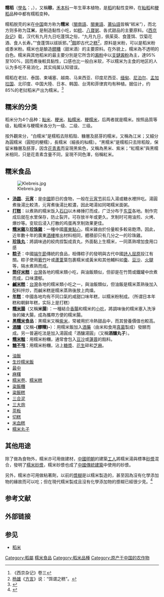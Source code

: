 {{Infraspeciesbox
| name = 糯稻
| image = Oryza glutinosa beras ketan.jpg
| image_width = 250px
| image_caption = 
| genus = Oryza
| species link = 稻
| species = sativ
| varietas = glutinosa
| authority =  Matsum.
| synonyms = ''Oryza glutinosa'' Matsum.
}}
'''糯稻'''（[[學名|學名]]：{{lang|la|''Oryza sativa'' var. ''glutinosa''}}，{{lang-en|Glutinous rice}}），又稱'''稌'''，[[禾本科|禾本科]]一年生草本植物，是[[稻|稻]]的黏性变种，在[[籼稻|籼稻]]和[[粳稻|粳稻]]品种中都有糯稻变种。

糯稻脱壳的米在[[中国|中国]]南方称为'''糯米'''（[[閩南語|閩南語]]、[[閩東語|閩東語]]、[[莆仙語|莆仙語]]皆稱“秫米”），而北方则多称为'''江米'''，是制造黏性小吃，如[[粽|粽]]、[[八寶粥|八寶粥]]、各式甜品的主要原料。《[[西京杂记|西京杂记]]》载，汉代有九月九日吃蓬饵之俗，“九月九日，佩茱萸、食蓬饵、饮菊花酒、食人长寿。”“食蓬饵以祓妖邪。”<ref>《西京杂记》卷三</ref>[[餌|餌]]即古代之[[糕|糕]]<ref>[[杨雄|杨雄]]《[[輶軒使者絕代語釋別國方言|方言]]》说：“饵谓之糕”。</ref>，原料是米粉，可以是稻米粉或黍米粉。糯米也是酿造[[醪糟|醪糟]]（甜米酒）的主要原料。在外貌上，糯米為不透明的白色。糯米與其他稻米的最主要分別是它所含的[[澱粉|澱粉]]中以[[支链淀粉|支鏈澱粉]]為主，達95%至100%，因而煮後較具黏性，口感也比一般白米软，不以糯米为主食的地区的人认为多吃不易消化，其实纯属认知错误。

糯稻在老挝、泰国、柬埔塞、越南、马来西亚、印度尼西亚、[[缅甸|缅甸]]、[[尼泊尔|尼泊尔]]、[[孟加拉国|孟加拉国]]、北印度、中国大陸、日本、韩国、台湾和菲律宾均有种植。据估计，约85%的老挝稻米产出为糯米。<ref>{{cite web |author1=Isabelle Delforge |title=GRAIN — Laos at the crossroads |url=https://www.grain.org/article/entries/315-laos-at-the-crossroads |website=www.grain.org |accessdate=2018-08-26 |language=en |archive-date=2018-08-26 |archive-url=https://web.archive.org/web/20180826113416/https://www.grain.org/article/entries/315-laos-at-the-crossroads |dead-url=no }}</ref>

==糯米的分类==
稻米分为4个品种：[[籼米|籼米]]、[[粳米|粳米]]、[[籼糯米|籼糯米]]、[[粳糯米|粳糯米]]，后两者就是糯米。按照品質等级，籼糯米与粳糯米各分为一级、二级、三级。

按外觀來分，“白糯米”是糯稻去除稻殼、糠層及胚芽的糯米，又稱為江米；又細分為圓糯米（圓短的粳糯），長糯米（細長的秈糯）。“黑糯米”是糯稻只去除稻殼，保留米糠層及胚芽，因含[[花青素|花青素]]而呈現黑紫色，又稱為黑米、紫米；“紅糯米”與黑糯米相同，只是花青素含量不同，呈現不同色澤，俗稱紅米。

==糯米食品==
{{參見|稻#糯米食品}}
[[File:Klebreis.jpg|thumb]]
* '''[[汤圆|汤圆]]'''、'''[[元宵|元宵]]'''：是[[中國|中國]]節日的食物，一般在[[元宵节|元宵节]]前后入湯或糖水裡拌吃。湯圓煮後湯比較清，元宵煮後湯比較濃，因此喝湯如同喝糯米面粥。
* '''[[打糕|打糕]]'''：以煮熟的糯米饭入[[石臼湖|石臼]]以木棒捶打而成，广泛分布于[[东亚|东亚]]各地。制作完成后就在水里保存，防止裂开。可存放半年或更久。烹制时可用油煎、火烤、爆炒等。变软后浸入打散的鸡蛋再烹制效果更佳。
* '''[[糯米雞|糯米雞]]'''及'''[[珍珠雞_(點心)|珍珠雞]]'''：一種中國[[广东省|廣東]][[廣式點心|點心]]，糯米雞由於份量較多較易飽滯。因此，近年數十年的廣東[[酒樓|酒樓]]推出材料相同，體積卻只有几分之一的珍珠雞。
* '''[[糯米丸子|珍珠丸]]'''：將調味過的絞肉捏製成貢丸，外面黏上生糯米，一同蒸熟增加食用口感
* '''[[粽|粽子]]'''：中國[[端午節|端午節]]傳統的食品，相傳粽子的發明與古代中國[[詩人|詩人]][[屈原|屈原]]投江有關。粽子使用[[箬竹|箬竹]]叶或[[蘆葦|蘆葦]]葉包裹糯米或黃米和其他輔料如[[棗|棗]]、[[豆沙|豆沙]]、[[火腿|火腿]]等，隔水煮熟而成。
* '''[[筒仔米糕|筒仔米糕]]'''：[[台灣|台灣]]各地的糯米類小吃，與油飯類似，但卻是在竹筒或鐵罐中炊煮而成，口味濃郁。
* '''[[鹹米糕|鹹米糕]]'''：[[台灣|台灣]]各地的糯米類小吃之一，與油飯類似，但油飯是糯米蒸熟後加入配料拌炒，而鹹米糕是糯米蒸熟後放上肉燥。
* '''[[年糕|年糕]]'''：中國各地均有不同口氣的咸甜口味年糕，以糯米粉制成。（所谓日本年糕和朝鲜年糕，实际上是打糕）
* '''[[糯米腸|糯米腸]]'''（又稱'''米腸'''）：一種結合[[香腸|香腸]]和糯米的[[小吃|小吃]]，將調味後的糯米塞入洗淨後的豬大腸，成為攜帶方便的糯米腸。
* '''[[黑糯米|黑糯米]]食品'''：黑糯米又稱[[紫米|紫米]]，常被用於冷熱甜品中，而其營養價值也較高。
* '''[[酒釀|酒釀]]'''（又稱'''-{醪糟}-'''）：用糯米飯加入[[酒藥|酒藥]]（由米和食用[[真菌|真菌]]製成）發酵而成。另一普遍吃法是加入湯圓成「酒釀湯圓」（又稱'''酒釀丸子'''）。
* '''[[糯米糍|糯米糍]]'''：用糯米粉糰，通常會包入[[豆沙|豆沙]]或[[蓮茸|蓮蓉]]的餡料。
* '''[[糖不甩|糖不甩]]'''：用糯米粉糰，沾上[[糖漿|糖漿]]、[[花生|花生]]碎和[[芝麻|芝麻]]。
{{Div col|colwidth=15em}}
*[[油飯|油飯]]
*[[生炒糯米飯|生炒糯米飯]]
*[[最中|最中]]
*[[麻糬|麻糬]]
*[[糯米卷|糯米卷]]、[[糯米糕|糯米糕]]
*[[粢飯糰|粢飯糰]]
*[[粢飯糕|粢飯糕]]
*[[三合泥|三合泥]]
*[[三大炮|三大炮]]
*[[茶粄|茶粄]]
*[[切糕_(糯米糕点)|切糕]]
*[[米血糕|米血糕]]
*[[糯米丸子|糯米丸子]]
{{Div col end}}

==其他用途==
除了做為食物外，糯米亦可用做建材，[[中國|中國]][[明朝|明朝]]的建築[[工人|工人]]將糯米湯與標準[[砂漿|砂漿]]混合，發明了[[糯米砂漿|糯米砂漿]]，糯米砂漿也成了[[中國傳統建築|中國傳統建築]]中使用的砂漿。

另外，糯米亦可用做粘著劑，以前的[[漿糊|漿糊]]是以糯米製造的，甚至因為沒有化學添加物的緣故而可以吃；但在現代糯米製成且沒有化學添加物的漿糊已經很少見。<ref>{{cite web|url=https://www.chinatimes.com/hottopic/20190207000916-260804?chdtv|title=年紀大才看過這瓶 網淚：以前還能吃！|author=黃瀞儀|date=2019-02-07|publisher=中時新聞網|access-date=2020-09-02|archive-date=2021-11-20|archive-url=https://web.archive.org/web/20211120110957/https://www.chinatimes.com/hottopic/20190207000916-260804?chdtv|dead-url=no}}</ref>

== 参考文献 ==
{{Reflist|30em}}

== 外部链接 ==
{{Commons category|Glutinous rice}}

== 参见 ==
* [[稻米|稻米]]
{{稻}}

[[Category:稻屬|Category:稻屬]]
[[Category:糯米食品|]]
[[Category:稻米品種|Category:稻米品種]]
[[Category:原产于中国的农作物|Category:原产于中国的农作物]]
